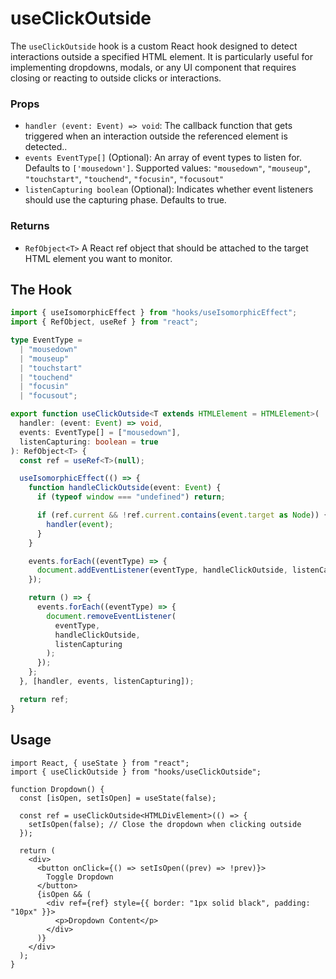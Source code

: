 # useClickOutside

The `useClickOutside` hook is a custom React hook designed to detect interactions outside a specified HTML element. It is particularly useful for implementing dropdowns, modals, or any UI component that requires closing or reacting to outside clicks or interactions.

### Props

- `handler (event: Event) => void`: The callback function that gets triggered when an interaction outside the referenced element is detected..
- `events EventType[]` (Optional): An array of event types to listen for. Defaults to `['mousedown']`. Supported values: `"mousedown"`, `"mouseup"`, `"touchstart"`, `"touchend"`, `"focusin"`, `"focusout"`
- `listenCapturing boolean` (Optional): Indicates whether event listeners should use the capturing phase. Defaults to true.

### Returns

- `RefObject<T>` A React ref object that should be attached to the target HTML element you want to monitor.

## The Hook

```ts filename="useClickOutside.ts" copy
import { useIsomorphicEffect } from "hooks/useIsomorphicEffect";
import { RefObject, useRef } from "react";

type EventType =
  | "mousedown"
  | "mouseup"
  | "touchstart"
  | "touchend"
  | "focusin"
  | "focusout";

export function useClickOutside<T extends HTMLElement = HTMLElement>(
  handler: (event: Event) => void,
  events: EventType[] = ["mousedown"],
  listenCapturing: boolean = true
): RefObject<T> {
  const ref = useRef<T>(null);

  useIsomorphicEffect(() => {
    function handleClickOutside(event: Event) {
      if (typeof window === "undefined") return;

      if (ref.current && !ref.current.contains(event.target as Node)) {
        handler(event);
      }
    }

    events.forEach((eventType) => {
      document.addEventListener(eventType, handleClickOutside, listenCapturing);
    });

    return () => {
      events.forEach((eventType) => {
        document.removeEventListener(
          eventType,
          handleClickOutside,
          listenCapturing
        );
      });
    };
  }, [handler, events, listenCapturing]);

  return ref;
}
```

## Usage

```tsx filename="UseClickOutsideDemo.tsx" copy
import React, { useState } from "react";
import { useClickOutside } from "hooks/useClickOutside";

function Dropdown() {
  const [isOpen, setIsOpen] = useState(false);

  const ref = useClickOutside<HTMLDivElement>(() => {
    setIsOpen(false); // Close the dropdown when clicking outside
  });

  return (
    <div>
      <button onClick={() => setIsOpen((prev) => !prev)}>
        Toggle Dropdown
      </button>
      {isOpen && (
        <div ref={ref} style={{ border: "1px solid black", padding: "10px" }}>
          <p>Dropdown Content</p>
        </div>
      )}
    </div>
  );
}
```
